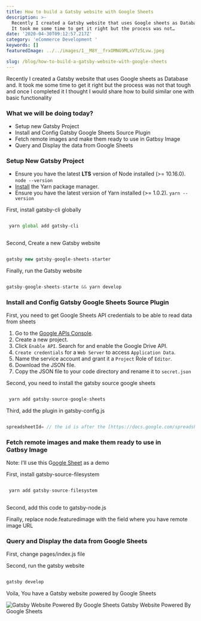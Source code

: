 ```yaml
---
title: How to build a Gatsby website with Google Sheets
description: >-
  Recently I created a Gatsby website that uses Google sheets as Database and.
  It took me some time to get it right but the process was not…
date: '2020-04-30T09:12:57.217Z'
category: 'eCommerce Development '
keywords: []
featuredImage: ../../images/1__M8Y__frxOMNG9MLxV7z5Lvw.jpeg

slug: /blog/how-to-build-a-gatsby-website-with-google-sheets
---
```


Recently I created a Gatsby website that uses Google sheets as Database and. It took me some time to get it right but the process was not that tough and once I completed it I thought I would share how to build similar one with basic functionality

### What we will be doing today?

*   Setup new Gatsby Project
*   Install and Config Gatsby Google Sheets Source Plugin
*   Fetch remote images and make them ready to use in Gatbsy Image
*   Query and Display the data from Google Sheets

### **Setup New Gatsby Project**

*   Ensure you have the latest **LTS** version of Node installed (>= 10.16.0). `node --version`
*   [Install](https://yarnpkg.com/en/docs/install) the Yarn package manager.
*   Ensure you have the latest version of Yarn installed (>= 1.0.2). `yarn --version`

First, install gatsby-cli globally

```javascript

 yarn global add gatsby-cli
 
 ```

Second, Create a new Gatsby website

```javascript 

gatsby new gatsby-google-sheets-starter 

```

Finally, run the Gatsby website

```javascript

gatsby-google-sheets-starte && yarn develop

````

### **Install and Config Gatsby Google Sheets Source Plugin**

First, you need to get Google Sheets API credentials to be able to read data from sheets

1.  Go to the [Google APIs Console](https://console.developers.google.com/).
2.  Create a new project.
3.  Click `Enable API`. Search for and enable the Google Drive API.
4.  `Create credentials` for a `Web Server` to access `Application Data`.
5.  Name the service account and grant it a `Project` Role of `Editor`.
6.  Download the JSON file.
7.  Copy the JSON file to your code directory and rename it to `secret.json`

Second, you need to install the gatsby source google sheets

```javascript

 yarn add gatsby-source-google-sheets

```
Third, add the plugin in gatsby-config.js

```javascript

spreadsheetId= // the id is after the [https://docs.google.com/spreadsheets/d/](https://docs.google.com/spreadsheets/d/)YOUR ID/edit#gid=0

```

### Fetch remote images and make them ready to use in Gatbsy Image

Note: I’ll use this G[oogle Sheet](https://docs.google.com/spreadsheets/d/1L0aW6utYrcfd7xwYp1cIUkv8As4cFx1ECb0phF9-CEE/edit#gid=0) as a demo

First, install gatsby-source-filesystem

```javascript 

 yarn add gatsby-source-filesystem 
 
 ```

Second, add this code to gatsby-node.js

Finally, replace node.featuredimage with the field where you have remote image URL

### Query and Display the data from Google Sheets

First, change pages/index.js file

Second, run the gatsby website

```javascript

gatsby develop

```

Voila, You have a Gatsby website powered by Google Sheets

![Gatsby Website Powered By Google Sheets](../../images/1__TG1lwHGnlbim9PAbTBL42w.png)
Gatsby Website Powered By Google Sheets